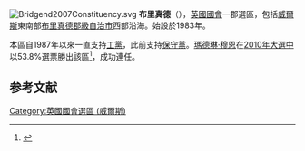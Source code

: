 [[File:Bridgend2007Constituency.svg|right]]
'''布里真德'''（{{lang-en|Bridgend}}），[[英國|英國]][[英國國會|國會]]一郡選區，包括[[威爾斯|威爾斯]]東南部[[布里真德郡級自治市|布里真德郡級自治市]]西部沿海。始設於1983年。

本區自1987年以來一直支持[[工黨_(英國)|工黨]]，此前支持[[保守黨_(英國)|保守黨]]。[[瑪德琳·穆恩|瑪德琳·穆恩]]在[[2010年英國大選|2010年大選中]]以53.8%選票勝出該區<ref name="">{{cite news
|publisher=[[英國廣播公司|英國廣播公司]]
|date=2010年5月7日
|title=Election 2010/Constituency/Bridgend
|url=http://news.bbc.co.uk/1/shared/election2010/results/constituency/w34.stm
|accessdate=2010年6月9日
|archive-date=2017年8月23日
|archive-url=https://web.archive.org/web/20170823082210/http://news.bbc.co.uk/1/shared/election2010/results/constituency/w34.stm
|dead-url=no
}}</ref>，成功連任。

==参考文献==
<div class="references-small">
<references></references>
</div>

{{DEFAULTSORT:Bridgend (UK Parliament constituency)}}
[[Category:英國國會選區_(威爾斯)|Category:英國國會選區 (威爾斯)]]